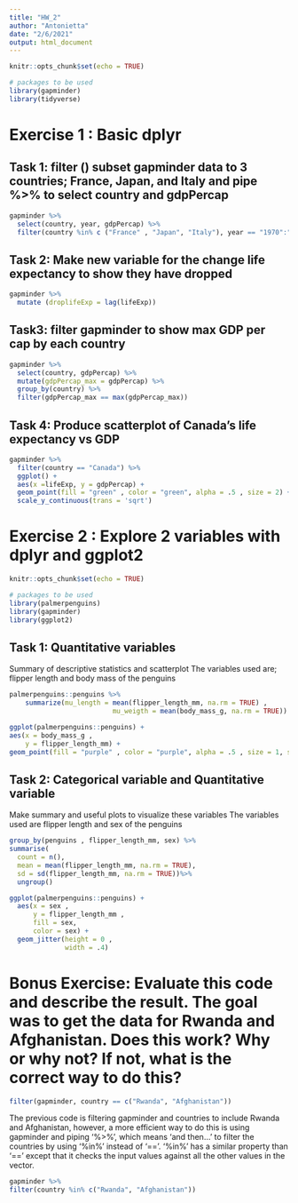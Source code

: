 ```yaml
---
title: "HW_2"
author: "Antonietta"
date: "2/6/2021"
output: html_document
---
```


```r
knitr::opts_chunk$set(echo = TRUE)
```

```r
# packages to be used
library(gapminder)
library(tidyverse)
```

# Exercise 1 : Basic dplyr

## Task 1: filter () subset gapminder  data to 3 countries; France, Japan, and Italy and pipe %>% to select country and gdpPercap 

```r
gapminder %>%
  select(country, year, gdpPercap) %>%
  filter(country %in% c ("France" , "Japan", "Italy"), year == "1970":"1979")

```
           
## Task 2: Make new variable for the change life expectancy to show they have dropped 

```r
gapminder %>%
  mutate (droplifeExp = lag(lifeExp))

``` 


## Task3: filter gapminder to show max GDP per cap by each country
```r
gapminder %>%
  select(country, gdpPercap) %>%
  mutate(gdpPercap_max = gdpPercap) %>%
  group_by(country) %>%
  filter(gdpPercap_max == max(gdpPercap_max))
```


## Task 4: Produce scatterplot of Canada's life expectancy vs GDP

```r
gapminder %>%
  filter(country == "Canada") %>%
  ggplot() +
  aes(x =lifeExp, y = gdpPercap) +
  geom_point(fill = "green" , color = "green", alpha = .5 , size = 2) +
  scale_y_continuous(trans = 'sqrt')


```


# Exercise 2 : Explore 2 variables with dplyr and ggplot2 

```r
knitr::opts_chunk$set(echo = TRUE)
```

``` r

# packages to be used
library(palmerpenguins)
library(gapminder)
library(ggplot2)

```

## Task 1: Quantitative variables 
Summary of descriptive statistics and scatterplot 
The variables used are; flipper length and body mass of the penguins 

```r
palmerpenguins::penguins %>%
    summarize(mu_length = mean(flipper_length_mm, na.rm = TRUE) , 
                          mu_weigth = mean(body_mass_g, na.rm = TRUE))

ggplot(palmerpenguins::penguins) +
aes(x = body_mass_g ,
    y = flipper_length_mm) +
geom_point(fill = "purple" , color = "purple", alpha = .5 , size = 1, shape = 23)
```



## Task 2: Categorical variable and Quantitative variable 
Make summary and useful plots to visualize these variables 
The variables used are flipper length and sex of the penguins 

``` r

group_by(penguins , flipper_length_mm, sex) %>% 
summarise(
  count = n(), 
  mean = mean(flipper_length_mm, na.rm = TRUE),
  sd = sd(flipper_length_mm, na.rm = TRUE))%>% 
  ungroup()

ggplot(palmerpenguins::penguins) +
  aes(x = sex , 
      y = flipper_length_mm ,
      fill = sex, 
      color = sex) +
  geom_jitter(height = 0 , 
              width = .4) 


```




# Bonus Exercise: Evaluate this code and describe the result. The goal was to get the data for Rwanda and Afghanistan. Does this work? Why or why not? If not, what is the correct way to do this?

``` r
filter(gapminder, country == c("Rwanda", "Afghanistan"))

```

The previous code is filtering gapminder and countries to include Rwanda and Afghanistan, however, a more efficient way to do this is using gapminder and piping '%>%', which means 'and then...' to filter the countries by using '%in%' instead of '=='. '%in%' has a similar property than '==' except that it checks the input values against all the other values in the vector.  


``` r
gapminder %>%
filter(country %in% c("Rwanda", "Afghanistan"))

```




